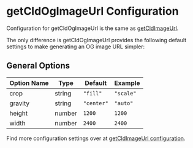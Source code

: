 

<Head>
  <title>getCldOgImageUrl Configuration - Next Cloudinary</title>
  <meta name="og:title" content="getCldOgImageUrl Configuration - Next Cloudinary" />
  <meta name="og:url" content={`https://next-cloudinary.spacejelly.dev/helpers/getcldogimageurl/configuration`} />
</Head>

<OgImage
  title="getCldOgImageUrl Configuration"
  twitterTitle="getCldOgImageUrl Configuration"
/>

# getCldOgImageUrl Configuration

Configuration for getCldOgImageUrl is the same as [getCldImageUrl](/helpers/getcldimageurl/configuration).

The only difference is getCldOgImageUrl provides the following default settings to make generating an OG image URL simpler:

## General Options

| Option Name        | Type               | Default    | Example                      |
|--------------------|--------------------|------------|------------------------------|
| crop               | string             | `"fill"`   | `"scale"`                    |
| gravity            | string             | `"center"` | `"auto"`                     |
| height             | number             | `1200`     | `1200`                       |
| width              | number             | `2400`     | `2400`                       |

Find more configuration settings over at [getCldImageUrl configuration](/helpers/getcldimageurl/configuration).